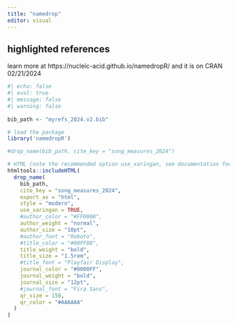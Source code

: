 ```yaml
---
title: "namedrop"
editor: visual
---
```


## highlighted references

learn more at https://nucleic-acid.github.io/namedropR/ and it is on CRAN 02/21/2024

```r
#| echo: false
#| eval: true
#| message: false
#| warning: false
 
bib_path <- "myrefs_2024.v2.bib"

# load the package
library('namedropR')

#drop_name(bib_path, cite_key = "song_measures_2024")

# HTML (note the recommended option use_xaringan, see documentation for details)
htmltools::includeHTML(
  drop_name(
    bib_path,
    cite_key = "song_measures_2024",
    export_as = "html",
    style = "modern",
    use_xaringan = TRUE,
    #author_color = "#FF0000",
    author_weight = "normal",
    author_size = "10pt",
    #author_font = "Roboto",
    #title_color = "#00FF00",
    title_weight = "bold",
    title_size = "1.5rem",
    #title_font = "Playfair Display",
    journal_color = "#0000FF",
    journal_weight = "bold",
    journal_size = "12pt",
    #journal_font = "Fira Sans",
    qr_size = 150,
    qr_color = "#AAAAAA"
  )
)
```

